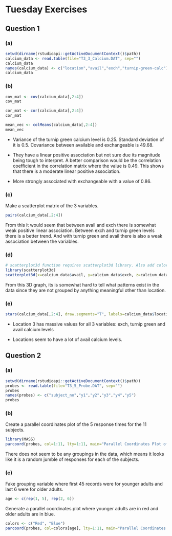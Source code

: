 # Tuesday Exercises

## Question 1

### (a)

```r
setwd(dirname(rstudioapi::getActiveDocumentContext()$path))
calcium_data <- read.table(file="T3_3_Calcium.DAT", sep="")
calcium_data
names(calcium_data) <- c("location","avail","exch","turnip-green-calc")
calcium_data
```

### (b)

```r
cov_mat <- cov(calcium_data[,2:4])
cov_mat
```

```r
cor_mat <- cor(calcium_data[,2:4])
cor_mat
```

```r
mean_vec <- colMeans(calcium_data[,2:4])
mean_vec
```

-   Variance of the turnip green calcium level is 0.25. Standard deviation of it is 0.5. Covariance between available and exchangeable is 49.68.

-   They have a linear positive association but not sure due its magnitude being tough to interpret. A better comparison would be the correlation coefficient in the correlation matrix where the value is 0.49. This shows that there is a moderate linear positive association.

-   More strongly associated with exchangeable with a value of 0.86.

### (c)

Make a scatterplot matrix of the 3 variables.

```r
pairs(calcium_data[,2:4])
```

From this it would seem that between avail and exch there is somewhat weak positive linear association. Between exch and turnip green levels there is a better trend. And with turnip green and avail there is also a weak association between the variables.

### (d)

```r
# scatterplot3d function requires scatterplot3d library. Also add color to the points by what data point they are/
library(scatterplot3d)
scatterplot3d(x=calcium_data$avail, y=calcium_data$exch, z=calcium_data$`turnip-green-calc`, color=calcium_data$location)

```

From this 3D graph, its is somewhat hard to tell what patterns exist in the data since they are not grouped by anything meaningful other than location.

### (e)

```r
stars(calcium_data[,2:4], draw.segments="T", labels=calcium_data$location, key.loc=c(6, 1.8))
```

-   Location 3 has massive values for all 3 variables: exch, turnip green and avail calcium levels

-   Locations seem to have a lot of avail calcium levels.

## Question 2

### (a)

```r
setwd(dirname(rstudioapi::getActiveDocumentContext()$path))
probes <- read.table(file="T3_5_Probe.DAT", sep="")
probes
names(probes) <- c("subject_no","y1","y2","y3","y4","y5")
probes
```

### (b)

Create a parallel coordinates plot of the 5 response times for the 11 subjects.

```r
library(MASS)
parcoord(probes, col=1:11, lty=1:11, main="Parallel Coordinates Plot of Response Times", var.label=TRUE)

```

There does not seem to be any groupings in the data, which means it looks like it is a random jumble of responses for each of the subjects.

### (c)

Fake grouping variable where first 45 records were for younger adults and last 6 were for older adults.

```r
age <- c(rep(1, 5), rep(2, 6))
```

Generate a parallel coordinates plot where younger adults are in red and older adults are in blue.

```r
colors <- c("Red", "Blue")
parcoord(probes, col=colors[age], lty=1:11, main="Parallel Coordinates Plot of Response Times", var.label=TRUE)
```
